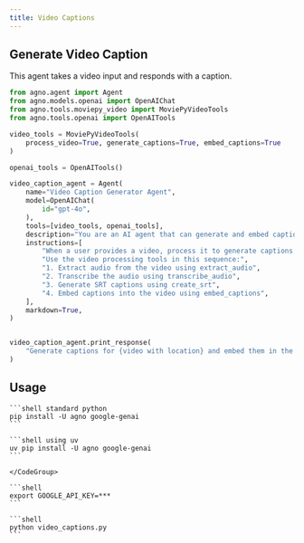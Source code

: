 ```yaml
---
title: Video Captions
---
```


## Generate Video Caption

This agent takes a video input and responds with a caption.

```python
from agno.agent import Agent
from agno.models.openai import OpenAIChat
from agno.tools.moviepy_video import MoviePyVideoTools
from agno.tools.openai import OpenAITools

video_tools = MoviePyVideoTools(
    process_video=True, generate_captions=True, embed_captions=True
)

openai_tools = OpenAITools()

video_caption_agent = Agent(
    name="Video Caption Generator Agent",
    model=OpenAIChat(
        id="gpt-4o",
    ),
    tools=[video_tools, openai_tools],
    description="You are an AI agent that can generate and embed captions for videos.",
    instructions=[
        "When a user provides a video, process it to generate captions.",
        "Use the video processing tools in this sequence:",
        "1. Extract audio from the video using extract_audio",
        "2. Transcribe the audio using transcribe_audio",
        "3. Generate SRT captions using create_srt",
        "4. Embed captions into the video using embed_captions",
    ],
    markdown=True,
)


video_caption_agent.print_response(
    "Generate captions for {video with location} and embed them in the video"
)
```

## Usage

<Steps>
  <Step title="Install libraries">
    <CodeGroup>

    ```shell standard python
    pip install -U agno google-genai
    ```

    ```shell using uv
    uv pip install -U agno google-genai
    ```

    </CodeGroup>

  </Step>

  <Step title="Export API keys">

    ```shell
    export GOOGLE_API_KEY=***
    ```

  </Step>

  <Step title="Run the agent">

    ```shell
    python video_captions.py
    ```

  </Step>

</Steps>
